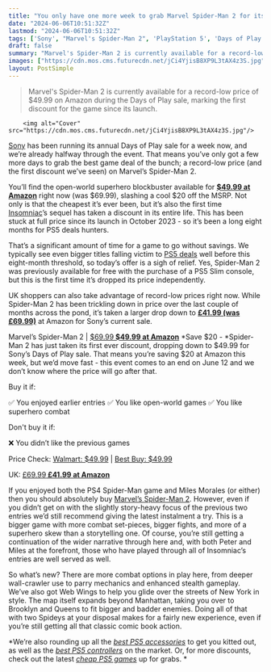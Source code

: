 ```yaml
---
title: "You only have one more week to grab Marvel Spider-Man 2 for its lowest price yet"
date: "2024-06-06T10:51:32Z"
lastmod: "2024-06-06T10:51:32Z"
tags: ['Sony', "Marvel's Spider-Man 2", 'PlayStation 5', 'Days of Play sale', 'Superhero game', 'Open-world game', 'Insomniac Games', 'UK']
draft: false
summary: "Marvel's Spider-Man 2 is currently available for a record-low price of $49.99 on Amazon during the Days of Play sale, marking the first discount for the game since its launch."
images: ["https://cdn.mos.cms.futurecdn.net/jCi4YjisB8XP9L3tAX4z3S.jpg"]
layout: PostSimple
---
```

> Marvel's Spider-Man 2 is currently available for a record-low price of $49.99 on Amazon during the Days of Play sale, marking the first discount for the game since its launch.


        <img alt="Cover" src="https://cdn.mos.cms.futurecdn.net/jCi4YjisB8XP9L3tAX4z3S.jpg"/>
        
[Sony](https://www.gamesradar.com/tag/sony/) has been running its annual Days of Play sale for a week now, and we’re already halfway through the event. That means you’ve only got a few more days to grab the best game deal of the bunch; a record-low price (and the first discount we’ve seen) on Marvel’s Spider-Man 2. 

You’ll find the open-world superhero blockbuster available for [<strong>$49.99 at Amazon</strong>](https://target.georiot.com/Proxy.ashx?tsid=8426&GR_URL=https%3A%2F%2Famazon.com%2FMARVELS-SPIDER-MAN-2-Standard-PlayStation-5%2Fdp%2FB0C7WQRCPB%3Ftag%3Dhawk-future-20%26ascsubtag%3Dgrd-us-6566913290404510475-20) right now (was $69.99), slashing a cool $20 off the MSRP. Not only is that the cheapest it’s ever been, but it’s also the first time [Insomniac](https://www.gamesradar.com/tag/insomniac-games/)’s sequel has taken a discount in its entire life. This has been stuck at full price since its launch in October 2023 - so it’s been a long eight months for PS5 deals hunters.

That’s a significant amount of time for a game to go without savings. We typically see even bigger titles falling victim to [PS5 deals](https://www.gamesradar.com/ps5-price-bundle-deals/) well before this eight-month threshold, so today’s offer is a sigh of relief. Yes, Spider-Man 2 was previously available for free with the purchase of a PS5 Slim console, but this is the first time it’s dropped its price independently. 

UK shoppers can also take advantage of record-low prices right now. While Spider-Man 2 has been trickling down in price over the last couple of months across the pond, it’s taken a larger drop down to [<strong>£41.99 (was £69.99)</strong>](https://target.georiot.com/Proxy.ashx?tsid=8426&GR_URL=https%3A%2F%2Famazon.co.uk%2FPlayStation-Marvels-Spider-Man-2%2Fdp%2FB0C7WMBJ3Z%3Ftag%3Dhawk-future-21%26ascsubtag%3Dgrd-us-6361549010165800322-21) at Amazon for Sony’s current sale. 

Marvel’s Spider-Man 2 | [$69.99<strong> $49.99 at Amazon</strong>](https://target.georiot.com/Proxy.ashx?tsid=8426&GR_URL=https%3A%2F%2Famazon.com%2FMARVELS-SPIDER-MAN-2-Standard-PlayStation-5%2Fdp%2FB0C7WQRCPB%3Ftag%3Dhawk-future-20%26ascsubtag%3Dgrd-us-1413286142405483050-20)
*Save $20 - *Spider-Man 2 has just taken its first ever discount, dropping down to $49.99 for Sony’s Days of Play sale. That means you’re saving $20 at Amazon this week, but we’d move fast - this event comes to an end on June 12 and we don’t know where the price will go after that. 

Buy it if: 

✅ You enjoyed earlier entries
✅ You like open-world games
✅ You like superhero combat

Don't buy it if: 

❌ You didn’t like the previous games

Price Check: [Walmart: $49.99](https://goto.walmart.com/c/1943169/565706/9383?subId1=grd-us-1413286142405483050&sharedId=hawk&u=https%3A%2F%2Fwww.walmart.com%2Fip%2FMarvel-s-Spider-Man-2-Playstation-5%2F3930621352) | [Best Buy: $49.99](https://shop-links.co/link?publisher_slug=future&exclusive=1&u1=grd-us-1413286142405483050&url=https%3A%2F%2Fwww.bestbuy.com%2Fsite%2Fmarvels-spider-man-2-standard-edition-playstation-5%2F6566050.p&article_name=You%20only%20have%20one%20more%20week%20to%20grab%20Marvel%20Spider-Man%202%20for%20its%20lowest%20price%20yet&article_url=https%3A%2F%2Fwww.gamesradar.com%2Fgames%2Fyou-only-have-one-more-week-to-grab-marvel-spider-man-2-for-its-lowest-price-yet%2F%2Fgames%2Fyou-only-have-one-more-week-to-grab-marvel-spider-man-2-for-its-lowest-price-yet)

UK: [£69.99<strong> £41.99 at Amazon</strong>](https://target.georiot.com/Proxy.ashx?tsid=8426&GR_URL=https%3A%2F%2Famazon.co.uk%2FPlayStation-Marvels-Spider-Man-2%2Fdp%2FB0C7WMBJ3Z%3Ftag%3Dhawk-future-21%26ascsubtag%3Dgrd-us-1413286142405483050-21)



If you enjoyed both the PS4 Spider-Man game and Miles Morales (or either) then you should absolutely buy [Marvel’s Spider-Man 2](https://www.gamesradar.com/marvels-spider-man-2-guide/). However, even if you didn’t get on with the slightly story-heavy focus of the previous two entries we’d still recommend giving the latest instalment a try. This is a bigger game with more combat set-pieces, bigger fights, and more of a superhero skew than a storytelling one. Of course, you’re still getting a continuation of the wider narrative through here and, with both Peter and Miles at the forefront, those who have played through all of Insomniac’s entries are well served as well. 

So what’s new? There are more combat options in play here, from deeper wall-crawler use to parry mechanics and enhanced stealth gameplay. We’ve also got Web Wings to help you glide over the streets of New York in style. The map itself expands beyond Manhattan, taking you over to Brooklyn and Queens to fit bigger and badder enemies. Doing all of that with two Spideys at your disposal makes for a fairly new experience, even if you’re still getting all that classic comic book action. 

*We’re also rounding up all the *[<em>best PS5 accessories</em>](https://www.gamesradar.com/best-ps5-accessories/)* to get you kitted out, as well as the *[<em>best PS5 controllers</em>](https://www.gamesradar.com/best-ps5-controller/)* on the market. Or, for more discounts, check out the latest *[<em>cheap PS5 games</em>](https://www.gamesradar.com/best-cheap-ps5-game-sales-all-the-latest-playstation-5-deals-in-january-2023/)* up for grabs. * 
        